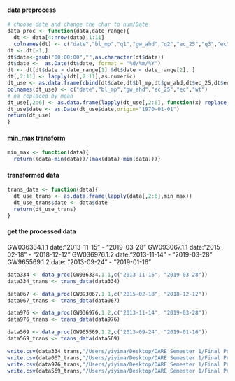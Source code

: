 #### data preprocess
```r
# choose date and change the char to num/Date
data_proc <- function(data,date_range){
  dt <- data[4:nrow(data),1:11]
  colnames(dt) <- c("date","bl_mp","q1","gw_ahd","q2","ec_25","q3","ec","q4","wt","q5")
dt <- dt[-1,]
dt$date<-gsub("00:00:00","",as.character(dt$date))
dt$date <-  as.Date(dt$date, format = "%d/%m/%Y")
dt <- dt[dt$date > date_range[1] &dt$date < date_range[2], ]
dt[,2:11] <- lapply(dt[,2:11],as.numeric)
dt_use <- as.data.frame(cbind(dt$date,dt$bl_mp,dt$gw_ahd,dt$ec_25,dt$ec,dt$wt))
colnames(dt_use) <- c("date","bl_mp","gw_ahd","ec_25","ec","wt")
# na replaced by mean
dt_use[,2:6] <- as.data.frame(lapply(dt_use[,2:6], function(x) replace_na(x,mean(x, na.rm = TRUE))))
dt_use$date <- as.Date(dt_use$date,origin="1970-01-01")
return(dt_use)
}
```



#### min_max transform
```r
min_max <- function(data){
  return((data-min(data))/(max(data)-min(data)))}
```

#### transformed data
```r
trans_data <- function(data){
  dt_use_trans <- as.data.frame(lapply(data[,2:6],min_max))
  dt_use_trans$date <- data$date
  return(dt_use_trans)
}
```

#### get the processed data
GW036334.1.1 date:"2013-11-15" - "2019-03-28"
GW093067.1.1 date:"2015-02-18" - "2018-12-12" 
GW036976.1.2 date:"2013-11-14" - "2019-03-28" 
GW965569.1.2 date: "2013-09-24" - "2019-01-16"

```r
data334 <- data_proc(GW036334.1.1,c("2013-11-15", "2019-03-28"))
data334_trans <- trans_data(data334)

data067 <- data_proc(GW093067.1.1,c("2015-02-18", "2018-12-12"))
data067_trans <- trans_data(data067)

data976 <- data_proc(GW036976.1.2,c("2013-11-14", "2019-03-28"))
data976_trans <- trans_data(data976)

data569 <- data_proc(GW965569.1.2,c("2013-09-24", "2019-01-16"))
data569_trans <- trans_data(data569)

```

```r
write.csv(data334_trans,"/Users/yiyima/Desktop/DARE Semester 1/Final Project Info/data334_trans.csv")
write.csv(data067_trans,"/Users/yiyima/Desktop/DARE Semester 1/Final Project Info/data067_trans.csv")
write.csv(data976_trans,"/Users/yiyima/Desktop/DARE Semester 1/Final Project Info/data976_trans.csv")
write.csv(data569_trans,"/Users/yiyima/Desktop/DARE Semester 1/Final Project Info/data569_trans.csv")
```

